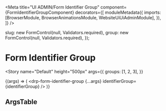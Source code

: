 


<Meta
  title="UI ADMIN/Form Identifier Group"
  component={FormIdentifierGroupComponent}
  decorators={[
    moduleMetadata({
      imports: [BrowserModule, BrowserAnimationsModule, WebsiteUiUiAdminModule],
    }),
  ]}
/>

  slug: new FormControl(null, Validators.required),
  group: new FormControl(null, Validators.required),
});

# Form Identifier Group

<Story
  name="Default"
  height="500px"
  args={{
    groups: [1, 2, 3],
  }}
>
  {(args) => (
    <drp-form-identifier-group {...args} identifierGroup={identifierGroup} />
  )}
</Story>

## ArgsTable

<ArgsTable of={FormIdentifierGroupComponent} />
